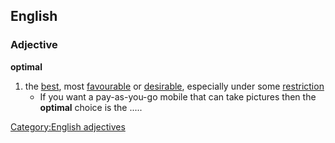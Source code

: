 ==English==
===Adjective===
'''optimal'''
#the [[best]], most [[favourable]] or [[desirable]], especially under some [[restriction]]
#* If you want a pay-as-you-go mobile that can take pictures then the '''optimal''' choice is the .....
[[Category:English adjectives]]
